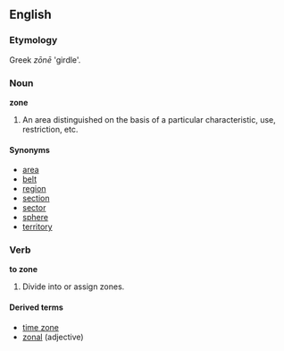 ==English==

===Etymology===
Greek ''z&#333;n&#275;'' 'girdle'.

===Noun===
'''zone'''
# An area distinguished on the basis of a particular characteristic, use, restriction, etc.

====Synonyms====
*[[area]]
*[[belt]]
*[[region]]
*[[section]]
*[[sector]]
*[[sphere]]
*[[territory]]

===Verb===
'''to zone'''
# Divide into or assign zones.

====Derived terms====
*[[time zone]]
*[[zonal]] (adjective)